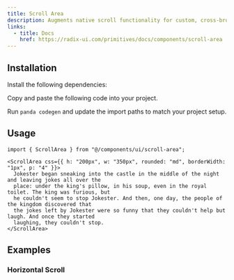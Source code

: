 ```yaml
---
title: Scroll Area
description: Augments native scroll functionality for custom, cross-browser styling.
links:
  - title: Docs
    href: https://radix-ui.com/primitives/docs/components/scroll-area
---
```


<ComponentPreview name="scroll-area-demo" />

## Installation

<Steps>

<Step>Install the following dependencies:</Step>

<PackageInstaller name="@radix-ui/react-scroll-area" />

<Step>Copy and paste the following code into your project.</Step>

<ComponentSource name="scroll-area.ts" type="slot-recipe" />

<ComponentSource name="scroll-area.tsx" type="component" />

<Step>Run `panda codegen` and update the import paths to match your project setup.</Step>

</Steps>

## Usage

```tsx
import { ScrollArea } from "@/components/ui/scroll-area";
```

```tsx
<ScrollArea css={{ h: "200px", w: "350px", rounded: "md", borderWidth: "1px", p: "4" }}>
  Jokester began sneaking into the castle in the middle of the night and leaving jokes all over the
  place: under the king's pillow, in his soup, even in the royal toilet. The king was furious, but
  he couldn't seem to stop Jokester. And then, one day, the people of the kingdom discovered that
  the jokes left by Jokester were so funny that they couldn't help but laugh. And once they started
  laughing, they couldn't stop.
</ScrollArea>
```

## Examples

### Horizontal Scroll

<ComponentPreview name="scroll-area-horizontal" />
